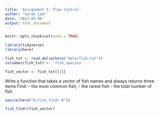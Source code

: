 ```yaml
---
title: 'Assignment 5: Flow Control'
author: "Sarah Lam"
date: "2023-03-06"
output: html_document
---
```


```r
knitr::opts_chunk$set(echo = TRUE)

library(tidyverse)
library(here)
```

```r
fish_txt <- read.delim(here("data/fish.txt"))
colnames(fish_txt) <- 'fish_species'

fish_vector <- fish_txt[[1]]
```

Write a function that takes a vector of fish names and always returns three items
Find:
- the most common fish,
- the rarest fish
- the total number of fish

```r
source(here("R/fish_findr.R"))

fish_findr(fish_vector)
```

